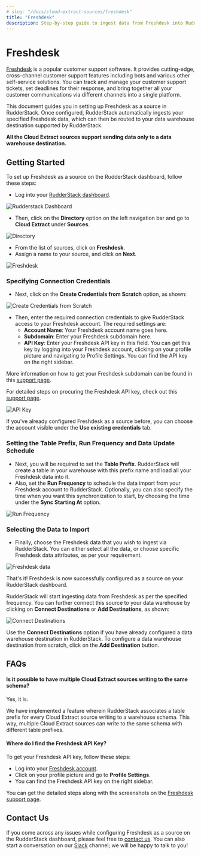 ```yaml
---
# slug: "/docs/cloud-extract-sources/freshdesk"
title: "Freshdesk"
description: Step-by-step guide to ingest data from Freshdesk into RudderStack.
---
```


# Freshdesk

[Freshdesk](https://freshdesk.com/) is a popular customer support software. It provides cutting-edge, cross-channel customer support features including bots and various other self-service solutions. You can track and manage your customer support tickets, set deadlines for their response, and bring together all your customer communications via different channels into a single platform.

This document guides you in setting up Freshdesk as a source in RudderStack. Once configured, RudderStack automatically ingests your specified Freshdesk data, which can then be routed to your data warehouse destination supported by RudderStack.

<div class="infoBlock">

**All the Cloud Extract sources support sending data only to a data warehouse destination.**

</div>

## Getting Started

To set up Freshdesk as a source on the RudderStack dashboard, follow these steps:

- Log into your [RudderStack dashboard](https://app.rudderlabs.com/signup?type=freetrial).

<!--<img src="../../images/assets/1 (15) (1) (1).png" />-->

<img src="../../images/assets/1 (15) (1) (1).png" alt="Rudderstack Dashboard" />

- Then, click on the **Directory** option on the left navigation bar and go to **Cloud Extract** under **Sources**.

<!--<img src="../../images/assets/2 (19).png" />-->

<img src="../../images/assets/2 (19).png" alt="Directory" />

- From the list of sources, click on **Freshdesk**.
- Assign a name to your source, and click on **Next**.

<!--<img src="../../images/assets/3 (16).png" />-->

<img src="../../images/assets/3 (16).png" alt="Freshdesk" />

### Specifying Connection Credentials

- Next, click on the **Create Credentials from Scratch** option, as shown:

<!--<img src="../../images/assets/4 (16).png" />-->

<img
  src="../../images/assets/4 (16).png"
  alt="Create Credentials from Scratch"
/>

- Then, enter the required connection credentials to give RudderStack access to your Freshdesk account. The required settings are:
  - **Account Name**: Your Freshdesk account name goes here.
  - **Subdomain**: Enter your Freshdesk subdomain here.
  - **API Key**: Enter your Freshdesk API key in this field. You can get this key by logging into your Freshdesk account, clicking on your profile picture and navigating to Profile Settings. You can find the API key on the right sidebar.

<div class="successBlock">

More information on how to get your Freshdesk subdomain can be found in this <a href="https://support.freshdesk.com/support/discussions/topics/314793">support page</a>.

For detailed steps on procuring the Freshdesk API key, check out this <a href="https://support.freshdesk.com/support/solutions/articles/215517-how-to-find-your-api-key">support page</a>.

</div>

<!--<img src="../../images/assets/5 (16).png" />-->

<img src="../../images/assets/5 (16).png" alt="API Key" />

<div class="infoBlock">

If you've already configured Freshdesk as a source before, you can choose the account visible under the **Use existing credentials** tab.

</div>

### Setting the Table Prefix, Run Frequency and Data Update Schedule

- Next, you will be required to set the **Table Prefix**. RudderStack will create a table in your warehouse with this prefix name and load all your Freshdesk data into it.
- Also, set the **Run Frequency** to schedule the data import from your Freshdesk account to RudderStack. Optionally, you can also specify the time when you want this synchronization to start, by choosing the time under the **Sync Starting At** option.

<!--<img src="../../images/assets/6 (15).png" />-->

<img src="../../images/assets/6 (15).png" alt="Run Frequency" />

### Selecting the Data to Import

- Finally, choose the Freshdesk data that you wish to ingest via RudderStack. You can either select all the data, or choose specific Freshdesk data attributes, as per your requirement.

<!--<img src="../../images/assets/7 (10).png" />-->

<img src="../../images/assets/7 (10).png" alt="Freshdesk data" />

That's it! Freshdesk is now successfully configured as a source on your RudderStack dashboard.

RudderStack will start ingesting data from Freshdesk as per the specified frequency. You can further connect this source to your data warehouse by clicking on **Connect Destinations** or **Add Destinations**, as shown:

<!--<img src="../../images/assets/8 (4).png" />-->

<img src="../../images/assets/8 (4).png" alt="Connect Destinations" />

<div class="successBlock">

  Use the **Connect Destinations** option if you have already
  configured a data warehouse destination in RudderStack. To configure a data
  warehouse destination from scratch, click on the **Add Destination** button.
</div>

## FAQs

#### Is it possible to have multiple Cloud Extract sources writing to the same schema?

Yes, it is.

We have implemented a feature wherein RudderStack associates a table prefix for every Cloud Extract source writing to a warehouse schema. This way, multiple Cloud Extract sources can write to the same schema with different table prefixes.

#### Where do I find the Freshdesk API Key?

To get your Freshdesk API key, follow these steps:

- Log into your [Freshdesk account](https://freshdesk.com/login).
- Click on your profile picture and go to **Profile Settings**.
- You can find the Freshdesk API key on the right sidebar.

You can get the detailed steps along with the screenshots on the [Freshdesk support page](https://support.freshdesk.com/support/solutions/articles/215517-how-to-find-your-api-key).

## Contact Us

If you come across any issues while configuring Freshdesk as a source on the RudderStack dashboard, please feel free to [contact us](mailto:%20docs@rudderstack.com). You can also start a conversation on our [Slack](https://rudderstack.com/join-rudderstack-slack-community) channel; we will be happy to talk to you!
